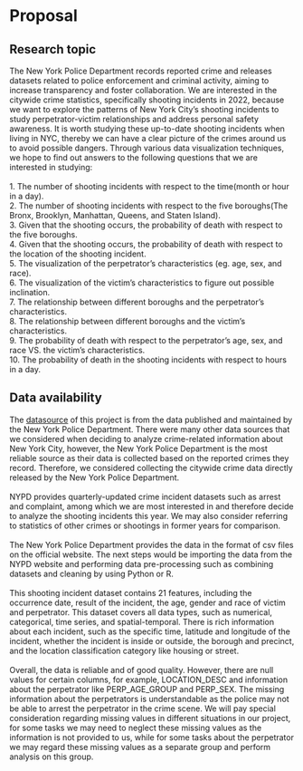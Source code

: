 # Proposal

## Research topic


The New York Police Department records reported crime and releases datasets related to police enforcement and criminal activity, aiming to increase transparency and foster collaboration. We are interested in the citywide crime statistics, specifically shooting incidents in 2022, because we want to explore the patterns of New York City’s shooting incidents to study perpetrator-victim relationships and address personal safety awareness. It is worth studying these up-to-date shooting incidents when living in NYC, thereby we can have a clear picture of the crimes around us to avoid possible dangers. Through various data visualization techniques, we hope to find out answers to the following questions that we are interested in studying:<br>
<br>
1. The number of shooting incidents with respect to the time(month or hour in a day).<br>
2. The number of shooting incidents with respect to the five boroughs(The Bronx, Brooklyn, Manhattan, Queens, and Staten Island). <br>
3. Given that the shooting occurs, the probability of death with respect to the five boroughs.<br>
4. Given that the shooting occurs, the probability of death with respect to the location of the shooting incident.<br>
5. The visualization of the perpetrator’s characteristics (eg. age,  sex, and race). <br>
6. The visualization of the victim’s characteristics to figure out possible inclination.<br>
7. The relationship between different boroughs and the perpetrator’s characteristics.<br>
8. The relationship between different boroughs and the victim’s characteristics.<br>
9. The probability of death with respect to the perpetrator’s age, sex, and race VS. the victim’s characteristics.<br>
10. The probability of death in the shooting incidents with respect to hours in a day.<br>

 

## Data availability

  The [datasource](https://www1.nyc.gov/site/nypd/stats/crime-statistics/citywide-crime-stats.page) of this project is from the data published and maintained by the New York Police Department. There were many other data sources that we considered when deciding to analyze crime-related information about New York City, however, the New York Police Department is the most reliable source as their data is collected based on the reported crimes they record. Therefore, we considered collecting the citywide crime data directly released by the New York Police Department. <br><br>
NYPD provides quarterly-updated crime incident datasets such as arrest and complaint, among which we are most interested in and therefore decide to analyze the shooting incidents this year. We may also consider referring to statistics of other crimes or shootings in former years for comparison.<br><br>
  The New York Police Department provides the data in the format of csv files on the official website. The next steps would be importing the data from the NYPD website and performing data pre-processing such as combining datasets and cleaning by using Python or R.<br><br>
  This shooting incident dataset contains 21 features, including the occurrence date, result of the incident, the age, gender and race of victim and perpetrator. This dataset covers all data types, such as numerical, categorical, time series, and spatial-temporal. There is rich information about each incident, such as the specific time, latitude and longitude of the incident, whether the incident is inside or outside, the borough and precinct, and the location classification category like housing or street. <br><br>
  Overall, the data is reliable and of good quality. However, there are null values for certain columns, for example, LOCATION_DESC and information about the perpetrator like PERP_AGE_GROUP and PERP_SEX. The missing information about the perpetrators is understandable as the police may not be able to arrest the perpetrator in the crime scene. We will pay special consideration regarding missing values in different situations in our project, for some tasks we may need to neglect these missing values as the information is not provided to us, while for some tasks about the perpetrator we may regard these missing values as a separate group and perform analysis on this group.

